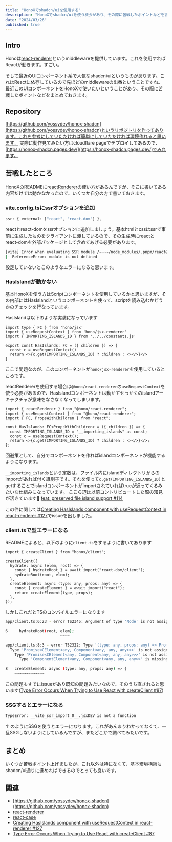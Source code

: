 ```yaml
---
title: "HonoXでshadcn/uiを使用する"
description: "HonoXでshadcn/uiを使う機会があり、その際に苦戦したポイントなどを書きました。"
date: "2024/03/26"
published: true
---
```


## Intro

Honoは[react-renderer](https://github.com/honojs/middleware/tree/main/packages/react-renderer)というmiddlewareを提供しています。これを使用すればReactが動きます。すごい。

そして最近のUIコンポーネント系で人気なshadcn/uiというものがあります。これはReactに依存しているので先ほどのmiddlewareの出番ということですね。
最近このUIコンポーネントをHonoXで使いたいということがあり、その際に苦戦したポイントなどをまとめておきます。

## Repository

[https://github.com/yossydev/honox-shadcn](https://github.com/yossydev/honox-shadcn)というリポジトリを作ってあります。これを参考にしていただければ簡単にしていただければ環境作れると思います。
実際に動作見てみたい方はcloudflare pageでデプロイしてあるので、[https://honox-shadcn.pages.dev/](https://honox-shadcn.pages.dev/)でみれます。

## 苦戦したところ

HonoXのREADMEに[reactRenderer](https://github.com/honojs/honox?tab=readme-ov-file#react-case)の使い方があるんですが、そこに書いてある内容だけでは動かなかったので、いくつか自分の方で書いておきます。

### vite.config.tsにssrオプションを追加

```ts
ssr: { external: ["react", "react-dom"] },
```

reactとreact-domをssrオプションに追加しましょう。基本htmlとcssはssrで事前に生成したものをクライアントに渡しているので、その生成時にreactとreact-domを外部パッケージとして含めてあげる必要があります。

```bash
[vite] Error when evaluating SSR module /~~~~/node_modules/.pnpm/react@18.2.0/node_modules/react/jsx-runtime.js:
|- ReferenceError: module is not defined
```

設定していないとこのようなエラーになると思います。

### HasIslandが動かない

基本HonoXを使う方はScriptコンポーネントを使用しているかと思いますが、その内部にはHasIslandというコンポーネントを使って、scriptを読み込むかどうかのチェックを行なっています。

HasIslandは以下のような実装になっています

```tsx
import type { FC } from 'hono/jsx'
import { useRequestContext } from 'hono/jsx-renderer'
import { IMPORTING_ISLANDS_ID } from '../../constants.js'

export const HasIslands: FC = ({ children }) => {
  const c = useRequestContext()
  return <>{c.get(IMPORTING_ISLANDS_ID) ? children : <></>}</>
}
```

ここで問題なのが、このコンポーネントが`hono/jsx-renderer`を使用しているところです。

reactRendererを使用する場合は`@hono/react-renderer`の`useRequestContext`を使う必要があるので、HasIslandコンポーネントは動かずせっかくのislandアーキテクチャが意味をなさなくなってしまいます。

```tsx
import { reactRenderer } from "@hono/react-renderer";
import { useRequestContext } from "@hono/react-renderer";
import { FC, PropsWithChildren } from "react";

const HasIslands: FC<PropsWithChildren> = ({ children }) => {
  const IMPORTING_ISLANDS_ID = "__importing_islands" as const;
  const c = useRequestContext();
  return <>{c.get(IMPORTING_ISLANDS_ID) ? children : <></>}</>;
};
```

回避策として、自分でコンポーネントを作ればislandコンポーネントが機能するようになります。

`__importing_islands`という定数は、ファイル内にislandディレクトリからのimportがあれば付く識別子です。それを使って`c.get(IMPORTING_ISLANDS_ID)`とgetすることでislandコンポーネントがimportされていればtrueが返ってくるみたいな仕組みになっています。
ここら辺は以前コントリビュートした際の知見が活きています💪 [feat: preserved file island support #114](https://github.com/honojs/honox/pull/114)

この件に関しては[Creating HasIslands component with useRequestContext in react-renderer #127](https://github.com/honojs/honox/issues/127)でissueを出しました。

### client.tsで型エラーになる

READMEによると、以下のように`client.ts`をするように書いてあります

```tsx
import { createClient } from "honox/client";

createClient({
  hydrate: async (elem, root) => {
    const { hydrateRoot } = await import("react-dom/client");
    hydrateRoot(root, elem);
  },
  createElement: async (type: any, props: any) => {
    const { createElement } = await import("react");
    return createElement(type, props);
  },
});
```

しかしこれだとTSのコンパイルエラーになります
```bash
app/client.ts:6:23 - error TS2345: Argument of type 'Node' is not assignable to parameter of type 'ReactNode'.

6     hydrateRoot(root, elem);
                        ~~~~

app/client.ts:8:3 - error TS2322: Type '(type: any, props: any) => Promise<React.CElement<any, React.Component<any, any, any>>>' is not assignable to type 'CreateElement'.
  Type 'Promise<CElement<any, Component<any, any, any>>>' is not assignable to type 'Node | Promise<Node>'.
    Type 'Promise<CElement<any, Component<any, any, any>>>' is not assignable to type 'Promise<Node>'.
      Type 'ComponentElement<any, Component<any, any, any>>' is missing the following properties from type 'Node': baseURI, childNodes, firstChild, isConnected, and 46 more.

8   createElement: async (type: any, props: any) => {
    ~~~~~~~~~~~~~
```

この問題もすでにissueがあり既知の問題みたいなので、そのうち直されると思います([Type Error Occurs When Trying to Use React with createClient #87](https://github.com/honojs/honox/issues/87))

### SSGするとエラーになる

```bash
TypeError: __vite_ssr_import_0__.jsxDEV is not a function
```

↑ のようにSSGを使うとエラーになります。これがあんまりわかってなくて、一旦SSGしないようにしているんですが、またどこかで調べてみたいです。

## まとめ

いくつか苦戦ポイント上げましたが、これ以外は特になくて、基本環境構築もshadcn/ui通りに進めればできるのでとっても良いです。

## 関連

- [https://github.com/yossydev/honox-shadcn](https://github.com/yossydev/honox-shadcn) 
- [react-renderer](https://github.com/honojs/middleware/tree/main/packages/react-renderer)
- [react-case](https://github.com/honojs/honox?tab=readme-ov-file#react-case)
- [Creating HasIslands component with useRequestContext in react-renderer #127](https://github.com/honojs/honox/issues/127)
- [Type Error Occurs When Trying to Use React with createClient #87](https://github.com/honojs/honox/issues/87)

